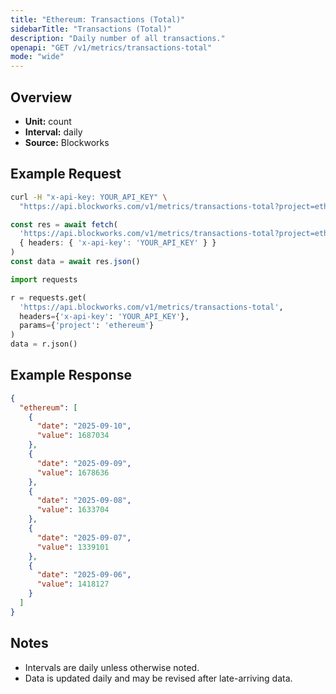 ```yaml
---
title: "Ethereum: Transactions (Total)"
sidebarTitle: "Transactions (Total)"
description: "Daily number of all transactions."
openapi: "GET /v1/metrics/transactions-total"
mode: "wide"
---
```


## Overview

- **Unit:** count
- **Interval:** daily
- **Source:** Blockworks

## Example Request

<CodeGroup>

```bash cURL
curl -H "x-api-key: YOUR_API_KEY" \
  "https://api.blockworks.com/v1/metrics/transactions-total?project=ethereum"
```

```typescript TypeScript
const res = await fetch(
  'https://api.blockworks.com/v1/metrics/transactions-total?project=ethereum',
  { headers: { 'x-api-key': 'YOUR_API_KEY' } }
)
const data = await res.json()
```

```python Python
import requests

r = requests.get(
  'https://api.blockworks.com/v1/metrics/transactions-total',
  headers={'x-api-key': 'YOUR_API_KEY'},
  params={'project': 'ethereum'}
)
data = r.json()
```

</CodeGroup>

## Example Response

```json
{
  "ethereum": [
    {
      "date": "2025-09-10",
      "value": 1687034
    },
    {
      "date": "2025-09-09",
      "value": 1678636
    },
    {
      "date": "2025-09-08",
      "value": 1633704
    },
    {
      "date": "2025-09-07",
      "value": 1339101
    },
    {
      "date": "2025-09-06",
      "value": 1418127
    }
  ]
}
```

## Notes
- Intervals are daily unless otherwise noted.
- Data is updated daily and may be revised after late-arriving data.